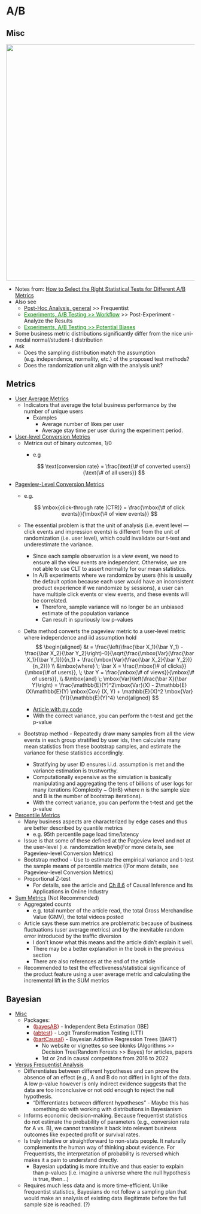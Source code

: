 # A/B {#sec-phoc-ab .unnumbered}

## Misc {#sec-phoc-ab-misc .unnumbered}

![](./_resources/Experiments,_Analysis.resources/image.png){.lightbox width="632"}

-   Notes from: [How to Select the Right Statistical Tests for Different A/B Metrics](https://towardsdatascience.com/how-to-select-the-right-statistical-tests-for-different-a-b-metrics-c8a1865851e)
-   Also see
    -   [Post-Hoc Analysis, general](Post-Hoc%20Analysis,%20general) \>\> Frequentist
    -   [Experiments, A/B Testing \>\> Workflow](experiments-a_b-testing.qmd#sec-exp-ab-wkflw){style="color: green"} \>\> Post-Experiment - Analyze the Results
    -   [Experiments, A/B Testing \>\> Potential Biases](experiments-a_b-testing.qmd#sec-exp-ab-pb){style="color: green"}
-   Some business metric distributions significantly differ from the nice uni-modal normal/student-t distribution
-   Ask
    -   Does the sampling distribution match the assumption (e.g. independence, normality, etc.) of the proposed test methods?
    -   Does the randomization unit align with the analysis unit?

## Metrics {#sec-phoc-ab-met .unnumbered}

-   [User Average Metrics]{.underline}
    -   Indicators that average the total business performance by the number of unique users
        -   Examples
            -   Average number of likes per user
            -   Average stay time per user during the experiment period.
-   [User-level Conversion Metrics]{.underline}
    -   Metrics out of binary outcomes, 1/0
        -   e.g

            $$
            \text{conversion rate} = \frac{\text{\# of converted users}}{\text{\# of all users}}
            $$
-   [Pageview-Level Conversion Metrics]{.underline}
    -   e.g.

        $$
        \mbox{click-through rate (CTR)} = \frac{\mbox{\# of click events}}{\mbox{\# of view events}}
        $$

    -   The essential problem is that the unit of analysis (i.e. event level --- click events and impression events) is different from the unit of randomization (i.e. user level), which could invalidate our t-test and underestimate the variance.

        -   Since each sample observation is a view event, we need to ensure all the view events are independent. Otherwise, we are not able to use CLT to assert normality for our mean statistics.
        -   In A/B experiments where we randomize by users (this is usually the default option because each user would have an inconsistent product experience if we randomize by sessions), a user can have multiple click events or view events, and these events will be correlated.
            -   Therefore, sample variance will no longer be an unbiased estimate of the population variance
            -   Can result in spuriously low p-values

    -   Delta method converts the pageview metric to a user-level metric where independence and iid assumption hold\
        $$
        \begin{aligned}
        &t = \frac{\left(\frac{\bar X_1}{\bar Y_1} - \frac{\bar X_2}{\bar Y_2}\right)-0}{\sqrt{\frac{\mbox{Var}(\frac{\bar X_1}{\bar Y_1})}{n_1} + \frac{\mbox{Var}(\frac{\bar X_2}{\bar Y_2})}{n_2}}} \\
        &\mbox{where} \; \bar X = \frac{\mbox{\# of clicks}}{\mbox{\# of users}}, \; \bar Y = \frac{\mbox{\# of views}}{\mbox{\# of users}}, \\
        &\mbox{and} \; \mbox{Var}\left(\frac{\bar X}{\bar Y}\right) = \frac{\mathbb{E}(Y)^2\mbox{Var}(X) - 2\mathbb{E}(X)\mathbb{E}(Y) \mbox{Cov} (X, Y) + \mathbb{E}(X)^2 \mbox{Var}(Y)}{\mathbb{E}(Y)^4}
        \end{aligned}
        $$

        -   [Article with py code](https://medium.com/@ahmadnuraziz3/applying-delta-method-for-a-b-tests-analysis-8b1d13411c22)
        -   With the correct variance, you can perform the t-test and get the p-value

    -   Bootstrap method - Repeatedly draw many samples from all the view events in each group stratified by user ids, then calculate many mean statistics from these bootstrap samples, and estimate the variance for these statistics accordingly.

        -   Stratifying by user ID ensures i.i.d. assumption is met and the variance estimation is trustworthy.
        -   Computationally expensive as the simulation is basically manipulating and aggregating the tens of billions of user logs for many iterations (Complexity \~ O(nB) where n is the sample size and B is the number of bootstrap iterations).
        -   With the correct variance, you can perform the t-test and get the p-value
-   [Percentile Metrics]{.underline}
    -   Many business aspects are characterized by edge cases and thus are better described by quantile metrics
        -   e.g. 95th percentile page load time/latency
    -   Issue is that some of these defined at the Pageview level and not at the user-level (i.e. randomization level)(For more details, see Pageview-level Conversion Metrics)
    -   Bootstrap method - Use to estimate the empirical variance and t-test the sample means of percentile metrics ((For more details, see Pageview-level Conversion Metrics)
    -   Proportional Z-test
        -   For details, see the article and [Ch 8.6](https://alexdeng.github.io/causal/abstats.html#percentilevar) of Causal Inference and Its Applications in Online Industry
-   [Sum Metrics]{.underline} (Not Recommended)
    -   Aggregated counts
        -   e.g. total number of the article read, the total Gross Merchandise Value (GMV), the total videos posted
    -   Article says these sum metrics are problematic because of business fluctuations (user average metrics) and by the inevitable random error introduced by the traffic diversion
        -   I don't know what this means and the article didn't explain it well.
        -   There may be a better explanation in the book in the previous section
        -   There are also references at the end of the article
    -   Recommended to test the effectiveness/statistical significance of the product feature using a user average metric and calculating the incremental lift in the SUM metrics

## Bayesian {#sec-phoc-ab-bayes .unnumbered}

-   [Misc]{.underline}
    -   Packages:
        -   [{]{style="color: #990000"}[bayesAB](https://github.com/FrankPortman/bayesAB){style="color: #990000"}[}]{style="color: #990000"} - Independent Beta Estimation (IBE)
        -   [{]{style="color: #990000"}[abtest](https://cran.r-project.org/web/packages/abtest/abtest.pdf){style="color: #990000"}[}]{style="color: #990000"} - Logit Transformation Testing (LTT)
        -   [{]{style="color: #990000"}[bartCausal](https://github.com/vdorie/bartCause){style="color: #990000"}[}]{style="color: #990000"} - Bayesian Additive Regression Trees (BART)
            -   No website or vignettes so see bkmks (Algorithms \>\> Decision Tree/Random Forests \>\> Bayes) for articles, papers
            -   1st or 2nd in causal competitons from 2016 to 2022
-   [Versus Frequentist Analysis]{.underline}
    -   Differentiates between different hypotheses and can prove the absence of an effect (e.g., A and B do not differ) in light of the data. A low p-value however is only indirect evidence suggests that the data are too inconclusive or not odd enough to reject the null hypothesis.
        -   "Differentiates between different hypotheses" - Maybe this has something do with working with distributions in Bayesianism
    -   Informs economic decision-making. Because frequentist statistics do not estimate the probability of parameters (e.g., conversion rate for A vs. B), we cannot translate it back into relevant business outcomes like expected profit or survival rates.
    -   Is truly intuitive or straightforward to non-stats people. It naturally complements the human way of thinking about evidence. For Frequentists, the interpretation of probability is reversed which makes it a pain to understand directly.
        -   Bayesian updating is more intuitive and thus easier to explain than p-values (i.e. imagine a universe where the null hypothesis is true, then...)
    -   Requires much less data and is more time-efficient. Unlike frequentist statistics, Bayesians do not follow a sampling plan that would make an analysis of existing data illegitimate before the full sample size is reached. (?)
